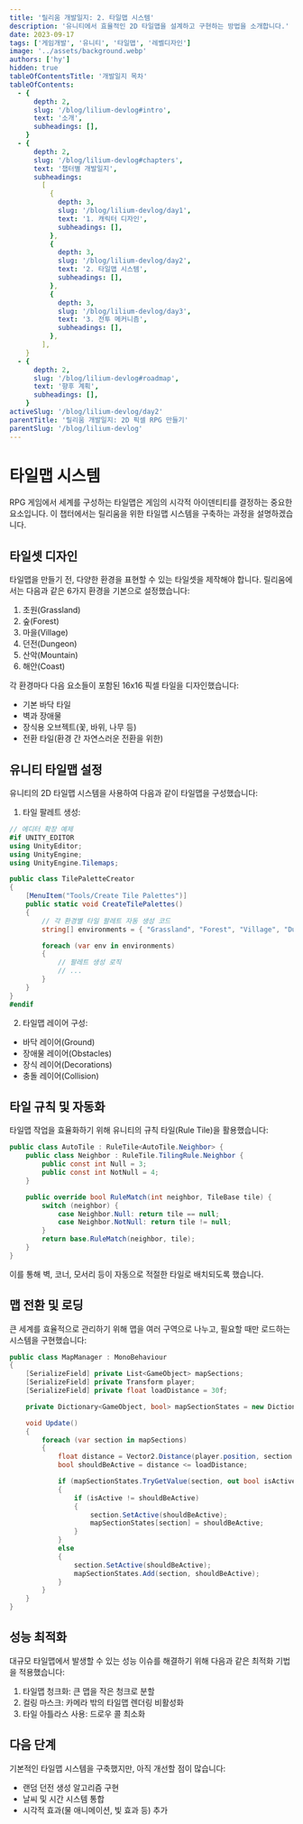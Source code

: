 ```yaml
---
title: '릴리움 개발일지: 2. 타일맵 시스템'
description: '유니티에서 효율적인 2D 타일맵을 설계하고 구현하는 방법을 소개합니다.'
date: 2023-09-17
tags: ['게임개발', '유니티', '타일맵', '레벨디자인']
image: '../assets/background.webp'
authors: ['hy']
hidden: true
tableOfContentsTitle: '개발일지 목차'
tableOfContents:
  - {
      depth: 2,
      slug: '/blog/lilium-devlog#intro',
      text: '소개',
      subheadings: [],
    }
  - {
      depth: 2,
      slug: '/blog/lilium-devlog#chapters',
      text: '챕터별 개발일지',
      subheadings:
        [
          {
            depth: 3,
            slug: '/blog/lilium-devlog/day1',
            text: '1. 캐릭터 디자인',
            subheadings: [],
          },
          {
            depth: 3,
            slug: '/blog/lilium-devlog/day2',
            text: '2. 타일맵 시스템',
            subheadings: [],
          },
          {
            depth: 3,
            slug: '/blog/lilium-devlog/day3',
            text: '3. 전투 메커니즘',
            subheadings: [],
          },
        ],
    }
  - {
      depth: 2,
      slug: '/blog/lilium-devlog#roadmap',
      text: '향후 계획',
      subheadings: [],
    }
activeSlug: '/blog/lilium-devlog/day2'
parentTitle: '릴리움 개발일지: 2D 픽셀 RPG 만들기'
parentSlug: '/blog/lilium-devlog'
---
```


# 타일맵 시스템

RPG 게임에서 세계를 구성하는 타일맵은 게임의 시각적 아이덴티티를 결정하는 중요한 요소입니다. 이 챕터에서는 릴리움을 위한 타일맵 시스템을 구축하는 과정을 설명하겠습니다.

## 타일셋 디자인

타일맵을 만들기 전, 다양한 환경을 표현할 수 있는 타일셋을 제작해야 합니다. 릴리움에서는 다음과 같은 6가지 환경을 기본으로 설정했습니다:

1. 초원(Grassland)
2. 숲(Forest)
3. 마을(Village)
4. 던전(Dungeon)
5. 산악(Mountain)
6. 해안(Coast)

각 환경마다 다음 요소들이 포함된 16x16 픽셀 타일을 디자인했습니다:

- 기본 바닥 타일
- 벽과 장애물
- 장식용 오브젝트(꽃, 바위, 나무 등)
- 전환 타일(환경 간 자연스러운 전환을 위한)

## 유니티 타일맵 설정

유니티의 2D 타일맵 시스템을 사용하여 다음과 같이 타일맵을 구성했습니다:

1. 타일 팔레트 생성:

```csharp
// 에디터 확장 예제
#if UNITY_EDITOR
using UnityEditor;
using UnityEngine;
using UnityEngine.Tilemaps;

public class TilePaletteCreator
{
    [MenuItem("Tools/Create Tile Palettes")]
    public static void CreateTilePalettes()
    {
        // 각 환경별 타일 팔레트 자동 생성 코드
        string[] environments = { "Grassland", "Forest", "Village", "Dungeon", "Mountain", "Coast" };

        foreach (var env in environments)
        {
            // 팔레트 생성 로직
            // ...
        }
    }
}
#endif
```

2. 타일맵 레이어 구성:

- 바닥 레이어(Ground)
- 장애물 레이어(Obstacles)
- 장식 레이어(Decorations)
- 충돌 레이어(Collision)

## 타일 규칙 및 자동화

타일맵 작업을 효율화하기 위해 유니티의 규칙 타일(Rule Tile)을 활용했습니다:

```csharp
public class AutoTile : RuleTile<AutoTile.Neighbor> {
    public class Neighbor : RuleTile.TilingRule.Neighbor {
        public const int Null = 3;
        public const int NotNull = 4;
    }

    public override bool RuleMatch(int neighbor, TileBase tile) {
        switch (neighbor) {
            case Neighbor.Null: return tile == null;
            case Neighbor.NotNull: return tile != null;
        }
        return base.RuleMatch(neighbor, tile);
    }
}
```

이를 통해 벽, 코너, 모서리 등이 자동으로 적절한 타일로 배치되도록 했습니다.

## 맵 전환 및 로딩

큰 세계를 효율적으로 관리하기 위해 맵을 여러 구역으로 나누고, 필요할 때만 로드하는 시스템을 구현했습니다:

```csharp
public class MapManager : MonoBehaviour
{
    [SerializeField] private List<GameObject> mapSections;
    [SerializeField] private Transform player;
    [SerializeField] private float loadDistance = 30f;

    private Dictionary<GameObject, bool> mapSectionStates = new Dictionary<GameObject, bool>();

    void Update()
    {
        foreach (var section in mapSections)
        {
            float distance = Vector2.Distance(player.position, section.transform.position);
            bool shouldBeActive = distance <= loadDistance;

            if (mapSectionStates.TryGetValue(section, out bool isActive))
            {
                if (isActive != shouldBeActive)
                {
                    section.SetActive(shouldBeActive);
                    mapSectionStates[section] = shouldBeActive;
                }
            }
            else
            {
                section.SetActive(shouldBeActive);
                mapSectionStates.Add(section, shouldBeActive);
            }
        }
    }
}
```

## 성능 최적화

대규모 타일맵에서 발생할 수 있는 성능 이슈를 해결하기 위해 다음과 같은 최적화 기법을 적용했습니다:

1. 타일맵 청크화: 큰 맵을 작은 청크로 분할
2. 컬링 마스크: 카메라 밖의 타일맵 렌더링 비활성화
3. 타일 아틀라스 사용: 드로우 콜 최소화

## 다음 단계

기본적인 타일맵 시스템을 구축했지만, 아직 개선할 점이 많습니다:

- 랜덤 던전 생성 알고리즘 구현
- 날씨 및 시간 시스템 통합
- 시각적 효과(물 애니메이션, 빛 효과 등) 추가
